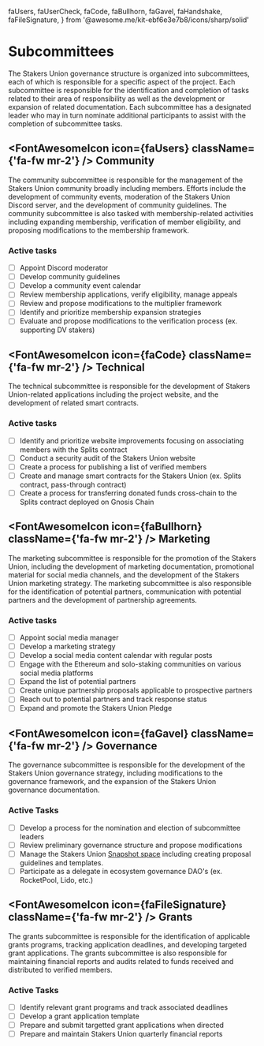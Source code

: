   faUsers,
  faUserCheck,
  faCode,
  faBullhorn,
  faGavel,
  faHandshake,
  faFileSignature,
} from '@awesome.me/kit-ebf6e3e7b8/icons/sharp/solid'

# Subcommittees

The Stakers Union governance structure is organized into subcommittees, each of which is responsible for a specific aspect of the project. Each subcommittee is responsible for the identification and completion of tasks related to their area of responsibility as well as the development or expansion of related documentation. Each subcommittee has a designated leader who may in turn nominate additional participants to assist with the completion of subcommittee tasks.

## <FontAwesomeIcon icon={faUsers} className={'fa-fw mr-2'} /> Community

The community subcommittee is responsible for the management of the Stakers Union community broadly including members. Efforts include the development of community events, moderation of the Stakers Union Discord server, and the development of community guidelines. The community subcommittee is also tasked with membership-related activities including expanding membership, verification of member eligibility, and proposing modifications to the membership framework.

### Active tasks

- [ ] Appoint Discord moderator
- [ ] Develop community guidelines
- [ ] Develop a community event calendar
- [ ] Review membership applications, verify eligibility, manage appeals
- [ ] Review and propose modifications to the multiplier framework
- [ ] Identify and prioritize membership expansion strategies
- [ ] Evaluate and propose modifications to the verification process (ex. supporting DV stakers)

## <FontAwesomeIcon icon={faCode} className={'fa-fw mr-2'} /> Technical

The technical subcommittee is responsible for the development of Stakers Union-related applications including the project website, and the development of related smart contracts.

### Active tasks

- [ ] Identify and prioritize website improvements focusing on associating members with the Splits contract
- [ ] Conduct a security audit of the Stakers Union website
- [ ] Create a process for publishing a list of verified members
- [ ] Create and manage smart contracts for the Stakers Union (ex. Splits contract, pass-through contract)
- [ ] Create a process for transferring donated funds cross-chain to the Splits contract deployed on Gnosis Chain

## <FontAwesomeIcon icon={faBullhorn} className={'fa-fw mr-2'} /> Marketing

The marketing subcommittee is responsible for the promotion of the Stakers Union, including the development of marketing documentation, promotional material for social media channels, and the development of the Stakers Union marketing strategy. The marketing subcommittee is also responsible for the identification of potential partners, communication with potential partners and the development of partnership agreements.

### Active tasks

- [ ] Appoint social media manager
- [ ] Develop a marketing strategy
- [ ] Develop a social media content calendar with regular posts
- [ ] Engage with the Ethereum and solo-staking communities on various social media platforms
- [ ] Expand the list of potential partners
- [ ] Create unique partnership proposals applicable to prospective partners
- [ ] Reach out to potential partners and track response status
- [ ] Expand and promote the Stakers Union Pledge

## <FontAwesomeIcon icon={faGavel} className={'fa-fw mr-2'} /> Governance

The governance subcommittee is responsible for the development of the Stakers Union governance strategy, including modifications to the governance framework, and the expansion of the Stakers Union governance documentation.

### Active Tasks

- [ ] Develop a process for the nomination and election of subcommittee leaders
- [ ] Review preliminary governance structure and propose modifications
- [ ] Manage the Stakers Union [Snapshot space](https://vote.stakersunion.com/) including creating proposal guidelines and templates.
- [ ] Participate as a delegate in ecosystem governance DAO's (ex. RocketPool, Lido, etc.)

## <FontAwesomeIcon icon={faFileSignature} className={'fa-fw mr-2'} /> Grants

The grants subcommittee is responsible for the identification of applicable grants programs, tracking application deadlines, and developing targeted grant applications. The grants subcommittee is also responsible for maintaining financial reports and audits related to funds received and distributed to verified members.

### Active Tasks

- [ ] Identify relevant grant programs and track associated deadlines
- [ ] Develop a grant application template
- [ ] Prepare and submit targetted grant applications when directed
- [ ] Prepare and maintain Stakers Union quarterly financial reports
